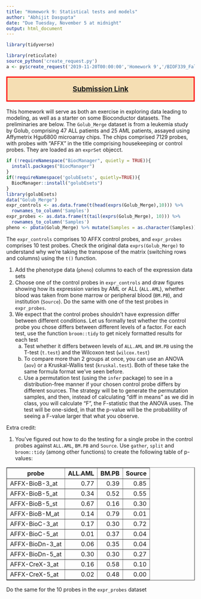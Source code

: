 ```yaml
---
title: "Homework 9: Statistical tests and models"
author: "Abhijit Dasgupta"
date: "Due Tuesday, November 5 at midnight"
output: html_document
---
```



```r
library(tidyverse)
```

```r
library(reticulate)
source_python('create_request.py')
a <- py$create_request('2019-11-20T00:00:00','Homework 9','/BIOF339_Fall2019/Homeworks/HW9')
```

<p style="color: black; border:3px; border-style: solid; border-color: red;padding: 1em; background-color: wheat;font-size: 14pt;text-align:center">
[**Submission Link**](`r a$url`){target='_blank'}
</p>

This homework will serve as both an exercise in exploring data leading to modeling, as
well as a starter on some Bioconductor datasets. The preliminaries are below. The `Golub_Merge`
dataset is from a leukemia study by Golub, comprising 47 ALL patients and 25
AML patients, assayed using Affymetrix Hgu6800 microarray chips. The chips comprised 7129 probes, 
with probes with "AFFX" in the title comprising housekeeping or control probes. They are
loaded as an `exprSet` objecct. 

```r
if (!requireNamespace("BiocManager", quietly = TRUE)){
  install.packages("BiocManager")
}
if(!requireNamespace('golubEsets', quietly=TRUE)){
  BiocManager::install("golubEsets")
}
library(golubEsets)
data("Golub_Merge")
expr_controls <- as.data.frame(t(head(exprs(Golub_Merge),10))) %>% 
  rownames_to_column('Samples')
expr_probes <- as.data.frame(t(tail(exprs(Golub_Merge), 10))) %>% 
  rownames_to_column('Samples')
pheno <- pData(Golub_Merge) %>% mutate(Samples = as.character(Samples))
```

The `expr_controls` comprises 10 AFFX control probes, and `expr_probes` comprises 10 test probes. Check the 
original data `exprs(Golub_Merge)` to understand why we're taking the transpose of the matrix (switching rows and columns) using the `t()` function.  

1. Add the phenotype data (`pheno`) columns to each of the expression data sets
1. Choose one of the control probes in `expr_controls` and draw figures showing how 
its expression varies by AML or ALL (`ALL.AML`), whether blood was taken from bone marrow 
or peripheral blood (`BM.PB`), and institution (`Source`). Do the same with one of the test probes 
in `expr_probes`. 
1. We expect that the control probes shouldn't have expression differ between different 
conditions. Let us formally test whether the control probe you chose differs between different levels
of a factor. For each test, use the function `broom::tidy` to get nicely formatted results for each test
    a. Test whether it differs between levels of `ALL.AML` and `BM.PB` using the T-test (`t.test`) and the Wilcoxon test (`wilcox.test`)
    b. To compare more than 2 groups at once, you can use an ANOVA (`aov`) or a Kruskal-Wallis test (`kruskal.test`). Both of these take the same formula format we've seen before. 
    c. Use a permutation test (using the `infer` package) to see in a distribution-free manner if your chosen control probe differs by different sources. The strategy will be to generate the permutation samples, and then, instead of calculating "diff in means" as we did in class, you will calculate "F", the F-statistic that the ANOVA uses. The test will be one-sided, in that the p-value will be the probablility of seeing a F-value larger that what you observe. 

Extra credit:

1. You've figured out how to do the testing for a single probe in the control probes against `ALL.AML`, 
`BM.PB` and `Source`. Use `gather`, `split` and `broom::tidy` (among other functions) to create the following table of p-values:

<table border=1>
<tr> <th> probe </th> <th> ALL.AML </th> <th> BM.PB </th> <th> Source </th>  </tr>
  <tr> <td> AFFX-BioB-3_at </td> <td align="right"> 0.77 </td> <td align="right"> 0.39 </td> <td align="right"> 0.85 </td> </tr>
  <tr> <td> AFFX-BioB-5_at </td> <td align="right"> 0.34 </td> <td align="right"> 0.52 </td> <td align="right"> 0.55 </td> </tr>
  <tr> <td> AFFX-BioB-5_st </td> <td align="right"> 0.67 </td> <td align="right"> 0.16 </td> <td align="right"> 0.30 </td> </tr>
  <tr> <td> AFFX-BioB-M_at </td> <td align="right"> 0.14 </td> <td align="right"> 0.79 </td> <td align="right"> 0.01 </td> </tr>
  <tr> <td> AFFX-BioC-3_at </td> <td align="right"> 0.17 </td> <td align="right"> 0.30 </td> <td align="right"> 0.72 </td> </tr>
  <tr> <td> AFFX-BioC-5_at </td> <td align="right"> 0.01 </td> <td align="right"> 0.37 </td> <td align="right"> 0.04 </td> </tr>
  <tr> <td> AFFX-BioDn-3_at </td> <td align="right"> 0.06 </td> <td align="right"> 0.35 </td> <td align="right"> 0.04 </td> </tr>
  <tr> <td> AFFX-BioDn-5_at </td> <td align="right"> 0.30 </td> <td align="right"> 0.30 </td> <td align="right"> 0.27 </td> </tr>
  <tr> <td> AFFX-CreX-3_at </td> <td align="right"> 0.16 </td> <td align="right"> 0.58 </td> <td align="right"> 0.10 </td> </tr>
  <tr> <td> AFFX-CreX-5_at </td> <td align="right"> 0.02 </td> <td align="right"> 0.48 </td> <td align="right"> 0.00 </td> </tr>
   </table>

Do the same for the 10 probes in the `expr_probes` dataset


